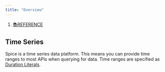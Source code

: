```yaml
---
title: "Overview"
---
```


1. [📚REFERENCE](/reference)

## Time Series

Spice is a time series data platform. This means you can provide time ranges to most APIs when querying for data. Time ranges are specified as [Duration Literals](/reference/core-concepts/duration-literals).

###
